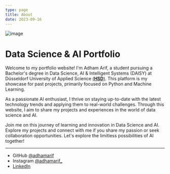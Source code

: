 ```yaml
---
type: page
title: About
date: 2023-09-16
---
```


![image](../public/images/clean_pic.png)
# Data Science & AI Portfolio

Welcome to my portfolio website! I'm Adham Arif, a student pursuing a Bachelor's degree in Data Science, 
AI & Intelligent Systems (DAISY) at Düsseldorf University of Applied Science [(**HSD**)](https://medien.hs-duesseldorf.de/studium/studiengaenge/bdaisy/Seiten/bdaisy_en.aspx).
This platform is my showcase for past projects, primarily focused on Python and Machine Learning.

As a passionate AI enthusiast, I thrive on staying up-to-date with the latest technology trends and applying them to real-world challenges. Through this website, I aim to share my projects and experiences in the world of data science and AI.

Join me on this journey of learning and innovation in Data Science and AI. Explore my projects and connect with me if you share my passion or seek collaboration opportunities. Let's explore the limitless possibilities of AI together!

---

- GitHub [@adhamarif](https://github.com/adhamarif)
- Instagram [@adhamarif_](https://instagram.com/adhamarif_)
- [LinkedIn](https://www.linkedin.com/in/adham-arif-18985a204/)

